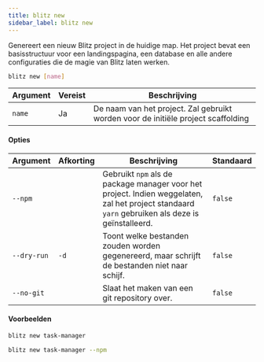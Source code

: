 ```yaml
---
title: blitz new
sidebar_label: blitz new
---
```


Genereert een nieuw Blitz project in de huidige map. Het project bevat een basisstructuur voor een landingspagina, 
een database en alle andere configuraties die de magie van Blitz laten werken.

```bash
blitz new [name]
```

| Argument | Vereist | Beschrijving                                                   |
| -------- | -------- | ------------------------------------------------------------- |
| `name`   | Ja     | De naam van het project. Zal gebruikt worden voor de initiële project scaffolding |

#### Opties

| Argument    | Afkorting | Beschrijving                                                                                                    | Standaard |
| ----------- | --------- | --------------------------------------------------------------------------------------------------------------- | ------- |
| `--npm`     |           | Gebruikt `npm` als de package manager voor het project. Indien weggelaten, zal het project standaard `yarn` gebruiken als deze is geïnstalleerd. | `false` |
| `--dry-run` | `-d`      | Toont welke bestanden zouden worden gegenereerd, maar schrijft de bestanden niet naar schijf.                                 | `false` |
| `--no-git`  |           | Slaat het maken van een git repository over.                                                                                  | `false` |

#### Voorbeelden

```bash
blitz new task-manager
```

```bash
blitz new task-manager --npm
```
